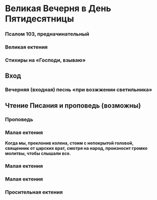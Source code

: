 
# Великая Вечерня в День Пятидесятницы

<MdxLoader src="Vespers/Vosglas" />

<MdxLoader src="Shared/ParaklitChit" />

### Псалом 103, предначинательный

<MdxLoader src="Vespers/Psalm103Chit" />

### Великая ектения

<MdxLoader src="Vespers/VelikajaEkteniaPentecost" />

<MdxLoader src="Vespers/Prayer8" />

<MdxLoader src="Vespers/VecherniePsalmi" />

### Стихиры на «Господи, взываю»

<StihiriNaGV day={props.day} date={props.date} />
<span id="vhod" />

## Вход

<MdxLoader src="Vespers/PremudrostVhod" />

### Вечерняя (входная) песнь «при возжжении светильника»

<MdxLoader src="Vespers/JasniSvet" lang={props.lang} />

## Чтение Писания и проповедь (возможны)

<MdxLoader src="Vespers/MirVsem" />

<Prokimens date={props.date} />
<span id="reading" />

<MdxLoader src="Vespers/PremudrostParemiya" lang={props.lang} />

<div>
  <ReadingsForService readingsForService={{'Пятидесятнице': ['Числ. XI, 16-17; 24-29.']}} />
</div>

<div>
  <ReadingsForService readingsForService={{'Пятидесятнице': ['Иоил. II, 23-32.']}} />
</div>

<div>
  <ReadingsForService readingsForService={{'Пятидесятнице': ['Иез. XXXVI, 24-28.']}} />
</div>

<MdxLoader src="Vespers/MirTebeParemiya" />

### Проповедь

### Малая ектения

<MdxLoader src="Vespers/MalayaEkteniaKolenopr" />

**Когда мы, преклонив колена, стоим с непокрытой головой, священник от царских врат, смотря на народ, произносит громко молитвы, чтобы слышали все.**

<MdxLoader src="Vespers/MolitvaKolenopr1" />

<MdxLoader src="Vespers/MolitvaPentecost1" />

<MdxLoader src="Shared/SugubajaPolnaja" lang={props.lang} />

### Малая ектения

<MdxLoader src="Vespers/MalayaEkteniaKolenopr" />

<MdxLoader src="Vespers/MolitvaKolenopr2" />

<MdxLoader src="Vespers/MolitvaPentecost2" />

<MdxLoader src="Vespers/Udostoi" lang={props.lang} />

### Малая ектения

<MdxLoader src="Vespers/MalayaEkteniaKolenopr" />

<MdxLoader src="Vespers/MolitvaKolenopr3" />

<MdxLoader src="Vespers/MolitvaPentecost3" />

### Просительная ектения

<MdxLoader src="Vespers/PrositelnayaEktenia" />
